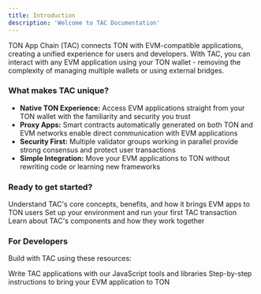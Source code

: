 ```yaml
---
title: Introduction
description: 'Welcome to TAC Documentation'
---
```


TON App Chain (TAC) connects TON with EVM-compatible applications, creating a unified experience for users and developers. With TAC, you can interact with any EVM application using your TON wallet - removing the complexity of managing multiple wallets or using external bridges.

### What makes TAC unique?

- **Native TON Experience:** Access EVM applications straight from your TON wallet with the familiarity and security you trust
- **Proxy Apps:** Smart contracts automatically generated on both TON and EVM networks enable direct communication with EVM applications  
- **Security First:** Multiple validator groups working in parallel provide strong consensus and protect user transactions
- **Simple Integration:** Move your EVM applications to TON without rewriting code or learning new frameworks

### Ready to get started?

<CardGroup cols={1}>
<Card
   title="What is TAC?"
   icon="question"
   href="/get-started/what-is-tac"
 >
   Understand TAC's core concepts, benefits, and how it brings EVM apps to TON users
 </Card>
</CardGroup>

<CardGroup cols={2}>
 <Card
   title="Quick Start"
   icon="rocket"
   href="/get-started/quick-start"
 >
   Set up your environment and run your first TAC transaction
 </Card>
 <Card
   title="Architecture"
   icon="image"
   href="/get-started/architecture"
 >
   Learn about TAC's components and how they work together
 </Card>
</CardGroup>

### For Developers 

Build with TAC using these resources:

<CardGroup cols={2}>
 <Card
   title="JavaScript SDK"
   icon="js"
   href="/sdk/javascript"
 >
   Write TAC applications with our JavaScript tools and libraries
 </Card>
 <Card
   title="Integration Guide"
   icon="code"
   href="/guides/integration"
 >
   Step-by-step instructions to bring your EVM application to TON
 </Card>
</CardGroup>